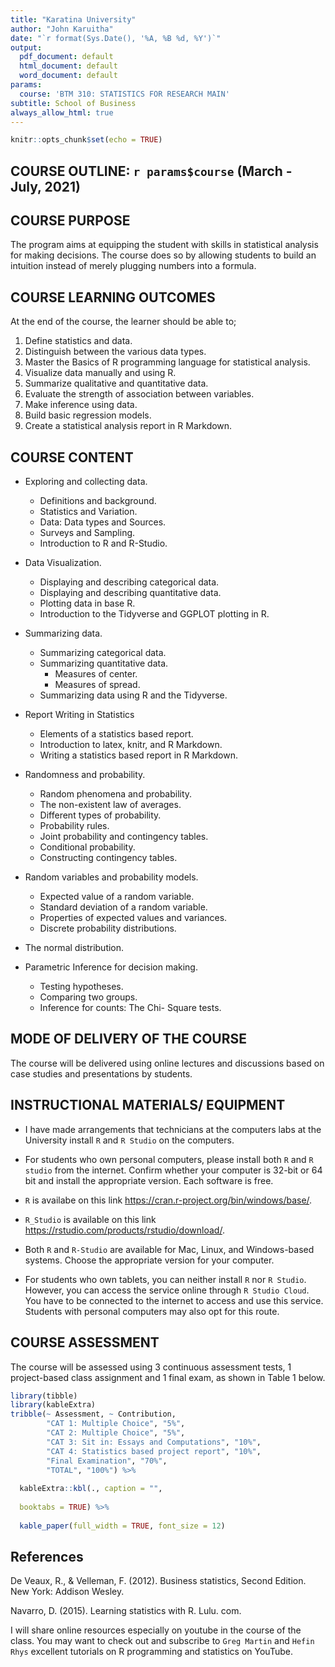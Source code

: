 ```yaml
---
title: "Karatina University"
author: "John Karuitha"
date: "`r format(Sys.Date(), '%A, %B %d, %Y')`"
output:
  pdf_document: default
  html_document: default
  word_document: default
params:
  course: 'BTM 310: STATISTICS FOR RESEARCH MAIN'
subtitle: School of Business
always_allow_html: true
---
```


```r
knitr::opts_chunk$set(echo = TRUE)
```

## COURSE OUTLINE: `r params$course`  (March - July, 2021)

## COURSE PURPOSE
The program aims at equipping the student with skills in statistical analysis for making decisions. The course does so by allowing students to build an intuition instead of merely plugging numbers into a formula.

## COURSE LEARNING OUTCOMES
At the end of the course, the learner should be able to;

1. Define statistics and data.
2. Distinguish between the various data types.
2. Master the Basics of R programming language for statistical analysis.
2. Visualize data manually and using R.
3. Summarize qualitative and quantitative data.
4. Evaluate the strength of association between variables.
5. Make inference using data.
6. Build basic regression models.
7. Create a statistical analysis report in R Markdown. 

## COURSE CONTENT

- Exploring and collecting data.
    - Definitions and background.
    - Statistics and Variation.
    - Data: Data types and Sources.
    - Surveys and Sampling.
    - Introduction to R and R-Studio.
    
- Data Visualization.
    - Displaying and describing categorical data.
    - Displaying and describing quantitative data.
    - Plotting data in base R.
    - Introduction to the Tidyverse and GGPLOT plotting in R.
    
- Summarizing data.
    - Summarizing categorical data.
    - Summarizing quantitative data.
        - Measures of center.
        - Measures of spread.
    - Summarizing data using R and the Tidyverse.
    
- Report Writing in Statistics
    - Elements of a statistics based report.
    - Introduction to latex, knitr, and R Markdown. 
    - Writing a statistics based report in R Markdown. 

- Randomness and probability. 
    - Random phenomena and probability.
    - The non-existent law of averages.
    - Different types of probability.
    - Probability rules.
    - Joint probability and contingency tables.
    - Conditional probability.
    - Constructing contingency tables.
    
- Random variables and probability models.
    - Expected value of a random variable.
    - Standard deviation of a random variable.
    - Properties of expected values and variances.
    - Discrete probability distributions.
    
- The normal distribution.

- Parametric Inference for decision making. 
    - Testing hypotheses.
    - Comparing two groups.
    - Inference for counts: The Chi- Square tests.

## MODE OF DELIVERY OF THE COURSE
The course will be delivered using online lectures and discussions based on case studies and presentations by students.

## INSTRUCTIONAL MATERIALS/ EQUIPMENT
- I have made arrangements that technicians at the computers labs at the University install `R` and `R Studio` on the computers.  

- For students who own personal computers, please install both `R` and `R studio` from the internet. Confirm whether your computer is 32-bit or 64 bit and install the appropriate version. Each software is free. 

- `R` is availabe on this link <https://cran.r-project.org/bin/windows/base/>.

- `R_Studio` is available on this link <https://rstudio.com/products/rstudio/download/>.

- Both `R` and `R-Studio` are available for Mac, Linux, and Windows-based systems. Choose the appropriate version for your computer. 

- For students who own tablets, you can neither install `R` nor `R Studio`. However, you can access the service online through `R Studio Cloud`. You have to be connected to the internet to access and use this service. Students with personal computers may also opt for this route. 

## COURSE ASSESSMENT
The course will be assessed using 3 continuous assessment tests, 1 project-based class assignment and 1 final exam, as shown in Table 1 below.

```r
library(tibble)
library(kableExtra)
tribble(~ Assessment, ~ Contribution,
        "CAT 1: Multiple Choice", "5%",
        "CAT 2: Multiple Choice", "5%",
        "CAT 3: Sit in: Essays and Computations", "10%",
        "CAT 4: Statistics based project report", "10%", 
        "Final Examination", "70%", 
        "TOTAL", "100%") %>% 
  
  kableExtra::kbl(., caption = "", 
      
  booktabs = TRUE) %>% 
  
  kable_paper(full_width = TRUE, font_size = 12)
```


## References

De Veaux, R., & Velleman, F. (2012). Business statistics, Second Edition. New York: Addison Wesley.

Navarro, D. (2015). Learning statistics with R. Lulu. com.

I will share online resources especially on youtube in the course of the class. You may want to check out and subscribe to `Greg Martin` and `Hefin Rhys` excellent tutorials on R programming and statistics on YouTube. 



